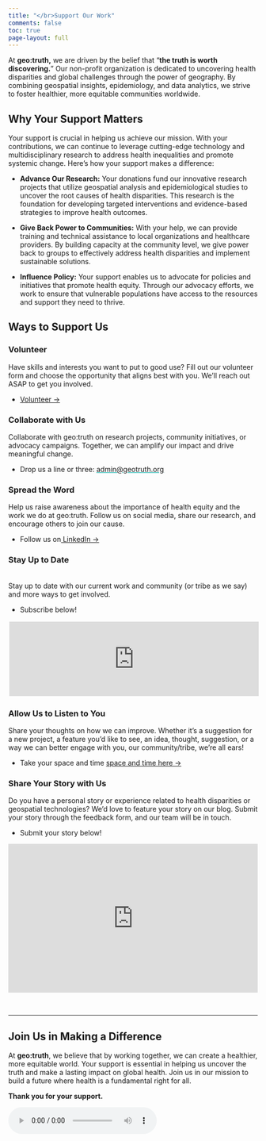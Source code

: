 ```yaml
---
title: "</br>Support Our Work"
comments: false
toc: true
page-layout: full
---
```


At **geo:truth,** we are driven by the belief that "**the truth is worth discovering.**" Our non-profit organization is dedicated to uncovering health disparities and global challenges through the power of geography. By combining geospatial insights, epidemiology, and data analytics, we strive to foster healthier, more equitable communities worldwide.

## Why Your Support Matters

Your support is crucial in helping us achieve our mission. With your contributions, we can continue to leverage cutting-edge technology and multidisciplinary research to address health inequalities and promote systemic change. Here’s how your support makes a difference:

-   **Advance Our Research:** Your donations fund our innovative research projects that utilize geospatial analysis and epidemiological studies to uncover the root causes of health disparities. This research is the foundation for developing targeted interventions and evidence-based strategies to improve health outcomes.

-   **Give Back Power to Communities:** With your help, we can provide training and technical assistance to local organizations and healthcare providers. By building capacity at the community level, we give power back to groups to effectively address health disparities and implement sustainable solutions.

-   **Influence Policy:** Your support enables us to advocate for policies and initiatives that promote health equity. Through our advocacy efforts, we work to ensure that vulnerable populations have access to the resources and support they need to thrive.

## Ways to Support Us

<!-- -   **Buy Us a Cup of Coffee:** Your financial contributions directly impact our ability to conduct research, provide training, and advocate for change. Every donation, no matter the size, helps us move closer to a world where health equity is a reality. Support us with as much as a cup of coffee ($5). -->

<!-- ```{=html} -->

<!-- <div class="grid"> -->

<!--   <div class="g-col-12 g-col-md-8 align-self-center"> -->

<!--   <div class="g-col-12 g-col-md-4 align-self-center"> -->

<!--     <script type="text/javascript" src="https://cdnjs.buymeacoffee.com/1.0.0/button.prod.min.js" data-name="bmc-button" data-slug="geotruth" data-color="#DDDDDD" data-emoji=""  data-font="Poppins" data-text="Buy Us Coffee" data-outline-color="#000000" data-font-color="#000000" data-coffee-color="#00A9A3" ></script> -->

<!--   </div>   -->

<!--   </div>   -->

<!-- </div>  -->

<!-- <p> -->

<!-- ``` -->

### **Volunteer**

Have skills and interests you want to put to good use? Fill out our volunteer form and choose the opportunity that aligns best with you. We’ll reach out ASAP to get you involved. 

-   [Volunteer →](https://geo-truth.beehiiv.com/forms/8ac10818-e8dc-4e28-bc13-e1572996df5d)

### **Collaborate with Us**

Collaborate with geo:truth on research projects, community initiatives, or advocacy campaigns. Together, we can amplify our impact and drive meaningful change.

-   Drop us a line or three: <a href="mailto:admin@geotruth.org">[admin\@geotruth.org]{style="text-decoration: underline;   text-decoration-color: #00A9A3;"}</a> </br>

### **Spread the Word**

Help us raise awareness about the importance of health equity and the work we do at geo:truth. Follow us on social media, share our research, and encourage others to join our cause.

-   Follow us on<a href="https://www.linkedin.com/company/geo-truth" target="_blank"> LinkedIn →</a>

### **Stay Up to Date**

\
Stay up to date with our current work and community (or tribe as we say) and more ways to get involved.

-   Subscribe below!

```{=html}
    <iframe src="https://embeds.beehiiv.com/31232ad7-87c1-4e84-a9fb-0c59545186b7?slim=tru" data-test-id="beehiiv-embed" frameborder="0" scrolling="no" style="margin: 0; border-radius: 0px !important; background-color: transparent; width:100%; padding: 2px">
    <script type="text/javascript" async src="https://embeds.beehiiv.com/attribution.js"></script>
    
    </iframe>
```
### **Allow Us to Listen to You**

Share your thoughts on how we can improve. Whether it’s a suggestion for a new project, a feature you'd like to see, an idea, thought, suggestion, or a way we can better engage with you, our community/tribe, we’re all ears!

-   Take your space and time <a href ="/listen/index.html">space and time here →</a>

### **Share Your Story with Us**

Do you have a personal story or experience related to health disparities or geospatial technologies? We’d love to feature your story on our blog. Submit your story through the feedback form, and our team will be in touch.

-   Submit your story below!\

<iframe src="https://docs.google.com/forms/d/e/1FAIpQLScrPges0mg-Hy9ZGCq54audATzpVDhXCYKrbjXDiflEzpmckw/viewform?embedded=true" width="100%," height="300" frameborder="0" marginheight="0" marginwidth="0">

Loading…

</iframe>

\

------------------------------------------------------------------------

## Join Us in Making a Difference

At **geo:truth**, we believe that by working together, we can create a healthier, more equitable world. Your support is essential in helping us uncover the truth and make a lasting impact on global health. Join us in our mission to build a future where health is a fundamental right for all.

**Thank you for your support.**

<audio controls autoplay loop>

<source src="/audio/videoluminous.mp4" type="audio/mpeg">

Your browser does not support the audio tag. </audio>

------------------------------------------------------------------------
